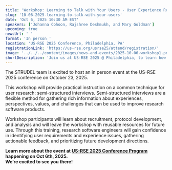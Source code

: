 ```yaml
---
title: 'Workshop: Learning to Talk with Your Users - User Experience Research for RSEs'
slug: '10-06-2025-learning-to-talk-with-your-users'
date: 'Oct 6, 2025 10:30 AM EST'
speakers: ['Johanna Cohoon, Rajshree Deshmukh, and Mary Goldman']
upcoming: true
newsUrl: ' '
format: 'In person '
location: 'US-RSE 2025 Conference, Philadelphia, PA'
registrationLink: 'https://us-rse.org/usrse25/attend/registration/'
image: '../../../content/images/news-and-events/2025-10-06-workshop1.png'
shortDescription: 'Join us at US-RSE 2025 @ Philadelphia, to learn how to run semi-structured user interviews that can reveal unmet user needs, inspire intuitive designs, catch issues early, and reduce support demands - saving time, effort, and costs throughout your project lifecycle'
---
```

The STRUDEL team is excited to host an in person event at the US-RSE 2025 conference on October 23, 2025.

This workshop will provide practical instruction on a common technique for user research: semi-structured interviews. Semi-structured interviews are a flexible method for gathering rich information about experiences, perspectives, values, and challenges that can be used to improve research software products. 

Workshop participants will learn about recruitment, protocol development, and analysis and will leave the workshop with reusable resources for future use. Through this training, research software engineers will gain confidence in identifying user requirements and experience issues, gathering actionable feedback, and prioritizing future development directions.

<b>Learn more about the event at <a href="https://us-rse.org/usrse25/program/" target="_blank">US-RSE 2025 Conference Program</a> happening on Oct 6th, 2025. <br/>We’re excited to see you there!</b>
<br/><br/>